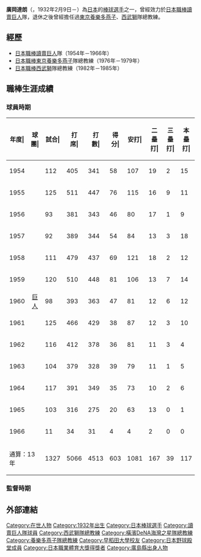'''廣岡達朗'''（{{jpn|j=広岡 達朗||hg=ひろおか たつろう|kyu=廣岡 達朗||rm=Hirooka Tatsurō}}，1932年2月9日－）為[[日本|日本]]的[[棒球|棒球]][[選手|選手]]之一，曾經效力於[[日本職棒|日本職棒]][[讀賣巨人|讀賣巨人]]隊，退休之後曾經擔任過[[東京養樂多燕子|東京養樂多燕子]]、[[西武獅|西武獅]]隊總教練。
==經歷==
*[[日本職棒|日本職棒]][[讀賣巨人|讀賣巨人]]隊（1954年－1966年）
*[[日本職棒|日本職棒]][[東京養樂多燕子|東京養樂多燕子]]隊總教練（1976年－1979年）
*[[日本職棒|日本職棒]][[西武獅|西武獅]]隊總教練（1982年－1985年）

==職棒生涯成績==
===球員時期===
{| class="wikitable" style="text-align:right; font-size:small"
|-bgcolor="#efefef"
!年度|!!球團|!!試合|!!打<br>席|!!打<br>數|!!得分|!!安打|!!二<br>壘<br>打|!!三<br>壘<br>打|!!本<br>壘<br>打|!!壘<br>打<br>數|!!打點|!!盜壘|!!盜<br>壘<br>刺|!!觸擊|!!犧<br>牲<br>打|!!保送|!!敬遠|!!觸身|!!三振|!!雙殺|!!打<br>擊<br>率|!!上<br>壘<br>率|!!長<br>打<br>率|!!OPS
|-
|style="text-align:center"|1954
|rowspan="13" style="text-align:center"|[[讀賣巨人|巨人]]
|112||405||341||58||107||19||2||15||175||67||9||4||2||4||54||--||4||49||5||.314||.409||.513||.923
|-
|style="text-align:center"|1955
|125||511||447||76||115||16||9||11||182||43||17||6||6||2||49||0||7||70||2||.257||.339||.407||.746
|-
|style="text-align:center"|1956
|93||381||343||46||80||17||1||9||126||32||8||3||9||1||25||1||3||56||2||.233||.290||.367||.658
|-
|style="text-align:center"|1957
|92||389||344||54||84||13||3||18||157||33||5||5||11||3||29||1||2||72||3||.244||.304||.456||.761
|-
|style="text-align:center"|1958
|111||479||437||69||121||18||2||12||179||41||22||9||7||1||30||3||4||70||4||.277||.328||.410||.738
|-
|style="text-align:center"|1959
|120||510||448||81||106||13||7||14||175||47||17||6||7||3||45||0||7||88||14||.237||.314||.391||.705
|-
|style="text-align:center"|1960
|98||393||363||47||81||12||6||12||141||26||3||4||6||2||21||1||1||53||9||.223||.266||.388||.655
|-
|style="text-align:center"|1961
|125||466||429||38||87||12||3||10||135||41||5||7||4||2||29||1||2||54||8||.203||.255||.315||.570
|-
|style="text-align:center"|1962
|116||412||378||36||81||11||3||4||110||33||8||7||7||2||22||0||3||83||9||.214||.262||.291||.553
|-
|style="text-align:center"|1963
|104||379||328||39||79||11||1||5||107||41||7||3||5||4||38||2||4||53||11||.241||.324||.326||.650
|-
|style="text-align:center"|1964
|117||391||349||35||73||10||2||6||105||34||3||3||7||3||31||0||1||67||8||.209||.273||.301||.574
|-
|style="text-align:center"|1965
|103||316||275||20||63||13||0||1||79||25||10||0||6||0||34||3||1||58||8||.229||.316||.287||.603
|-
|style="text-align:center"|1966
|11||34||31||4||4||2||0||0||6||2||1||0||0||0||3||0||0||7||1||.129||.206||.194||.399
|-
!colspan="2"|通算：13年
|1327||5066||4513||603||1081||167||39||117||1677||465||115||57||77||27||410||12||39||780||84||.240||.307||.372||.678
|}

===監督時期===
==外部連結==
{{台灣棒球維基館}}

{{start box}}
{{s-before|[[権藤正利|権藤正利]]}}
{{s-title|[[中央聯盟|中央聯盟]]新人王|1954年}}
{{s-after|[[西村一孔|西村一孔]]}}
{{s-before|[[荒川博|荒川博]]}}
{{s-title|[[東京養樂多燕子|東京養樂多燕子]]隊總教練|1976年季中－1979年季中}}
{{s-after|[[佐藤孝夫|佐藤孝夫]]}}
{{s-before|[[根本陸夫|根本陸夫]]}}
{{s-title|[[西武獅|西武獅]]隊總教練|1982年－1985年}}
{{s-after|[[森祇晶|森祇晶]]}}
{{end box}}

{{日本大賽歷任冠軍監督}}
{{正力松太郎獎}}
{{日本職業體育大獎}}
{{讀賣巨人歴任隊長}}
{{Authority control}}
{{DEFAULTSORT:Hirooka Tatsurou}}
[[Category:在世人物|Category:在世人物]]
[[Category:1932年出生|Category:1932年出生]]
[[Category:日本棒球選手|Category:日本棒球選手]]
[[Category:讀賣巨人隊球員|Category:讀賣巨人隊球員]]
[[Category:西武獅隊總教練|Category:西武獅隊總教練]]
[[Category:橫濱DeNA海灣之星隊總教練|Category:橫濱DeNA海灣之星隊總教練]]
[[Category:養樂多燕子隊總教練|Category:養樂多燕子隊總教練]]
[[Category:早稻田大學校友|Category:早稻田大學校友]]
[[Category:日本野球殿堂成員|Category:日本野球殿堂成員]]
[[Category:日本職業體育大獎得獎者|Category:日本職業體育大獎得獎者]]
[[Category:廣島縣出身人物|Category:廣島縣出身人物]]